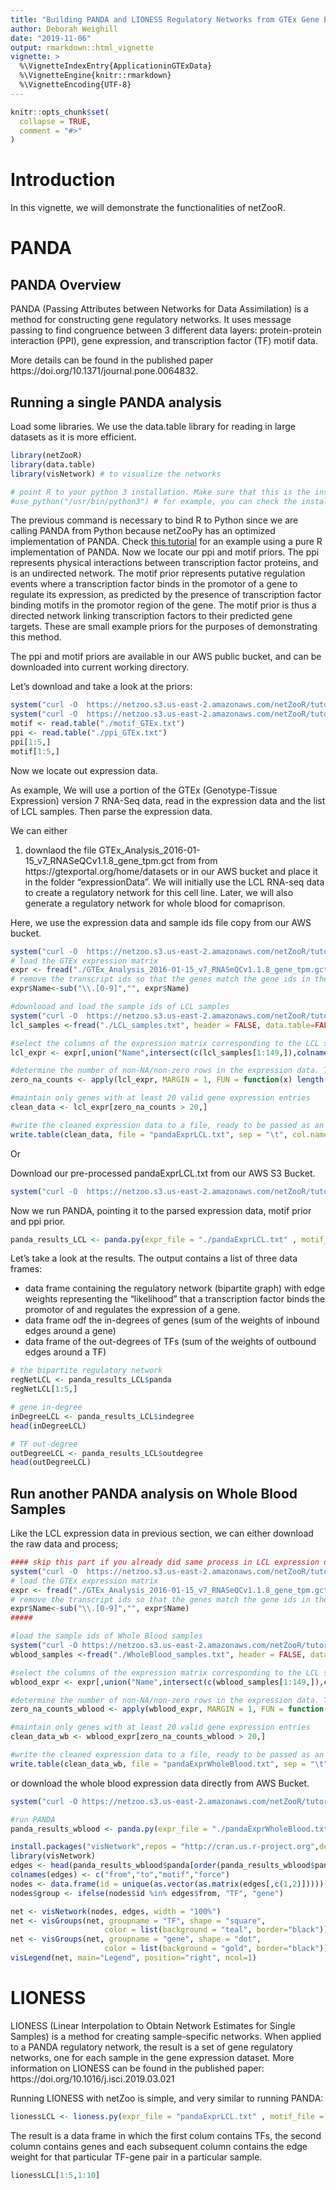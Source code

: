 ```yaml
---
title: "Building PANDA and LIONESS Regulatory Networks from GTEx Gene Expression Data in R"
author: Deborah Weighill
date: "2019-11-06"
output: rmarkdown::html_vignette
vignette: >
  %\VignetteIndexEntry{ApplicationinGTExData}
  %\VignetteEngine{knitr::rmarkdown}
  %\VignetteEncoding{UTF-8}
---
```


```r
knitr::opts_chunk$set(
  collapse = TRUE,
  comment = "#>"
)
```


# Introduction
In this vignette, we will demonstrate the functionalities of netZooR. 

# PANDA

## PANDA Overview
PANDA (Passing Attributes between Networks for Data Assimilation) is a method for constructing gene regulatory networks. It uses message passing to find congruence between 3 different data layers: protein-protein interaction (PPI), gene expression, and transcription factor (TF) motif data.

More details can be found in the published paper https://doi.org/10.1371/journal.pone.0064832.

## Running a single PANDA analysis

Load some libraries. We use the data.table library for reading in large datasets as it is more efficient.
```r
library(netZooR)
library(data.table)
library(visNetwork) # to visualize the networks
```

```r
# point R to your python 3 installation. Make sure that this is the installation that has all the required python libraries (numpy, scipy, etc) installed. netZooR uses a python implementation of PANDA under the hood.
#use_python("/usr/bin/python3") # for example, you can check the installation with py_config()
```

The previous command is necessary to bind R to Python since we are calling PANDA from Python because netZooPy has an optimized implementation of PANDA. Check [this tutorial](http://netbooks.networkmedicine.org/user/marouenbg/notebooks/netZooR/panda_gtex_tutorial_server.ipynb) for an example using a pure R implementation of PANDA.
Now we locate our ppi and motif priors. The ppi represents physical interactions between transcription factor proteins, and is an undirected network. The motif prior represents putative regulation events where a transcription factor binds in the promotor of a gene to regulate its expression, as predicted by the presence of transcription factor binding motifs in the promotor region of the gene. The motif prior is thus a directed network linking transcription factors to their predicted gene targets. These are small example priors for the purposes of demonstrating this method. 

The ppi and motif priors are available in our AWS public bucket, and can be downloaded into current working directory.

Let's download and take a look at the priors:
```r
system("curl -O  https://netzoo.s3.us-east-2.amazonaws.com/netZooR/tutorial_datasets/motif_GTEx.txt")
system("curl -O  https://netzoo.s3.us-east-2.amazonaws.com/netZooR/tutorial_datasets/ppi_GTEx.txt")
motif <- read.table("./motif_GTEx.txt") 
ppi <- read.table("./ppi_GTEx.txt")
ppi[1:5,]
motif[1:5,]
```

Now we locate out expression data. 

As example, We will use a portion of the GTEx (Genotype-Tissue Expression) version 7 RNA-Seq data, read in the expression data and the list of LCL samples. Then parse the expression data.

We can either 

1) downlaod the file GTEx_Analysis_2016-01-15_v7_RNASeQCv1.1.8_gene_tpm.gct from from https://gtexportal.org/home/datasets or in our AWS bucket and place it in the folder "expressionData". We will initially use the LCL RNA-seq data to create a regulatory network for this cell line. Later, we will also generate a regulatory network for whole blood for comaprison. 

Here, we use the expression data and sample ids file copy from our AWS bucket.
```r
system("curl -O  https://netzoo.s3.us-east-2.amazonaws.com/netZooR/tutorial_datasets/GTEx_Analysis_2016-01-15_v7_RNASeQCv1.1.8_gene_tpm.gct")
# load the GTEx expression matrix
expr <- fread("./GTEx_Analysis_2016-01-15_v7_RNASeQCv1.1.8_gene_tpm.gct", header = TRUE, skip = 2, data.table = TRUE)
# remove the transcript ids so that the genes match the gene ids in the tf-motif prior
expr$Name<-sub("\\.[0-9]","", expr$Name)

#downlooad and load the sample ids of LCL samples
system("curl -O  https://netzoo.s3.us-east-2.amazonaws.com/netZooR/tutorial_datasets/LCL_samples.txt")
lcl_samples <-fread("./LCL_samples.txt", header = FALSE, data.table=FALSE)

#select the columns of the expression matrix corresponding to the LCL samples.
lcl_expr <- expr[,union("Name",intersect(c(lcl_samples[1:149,]),colnames(expr))), with=FALSE]

#determine the number of non-NA/non-zero rows in the expression data. This is to be able to ensure that PANDA will have enough values in the vectors to calculate pearson correlations between gene expression profiles in the construction of the gene co-exression prior.
zero_na_counts <- apply(lcl_expr, MARGIN = 1, FUN = function(x) length(x[(!is.na(x)| x!=0) ]))

#maintain only genes with at least 20 valid gene expression entries
clean_data <- lcl_expr[zero_na_counts > 20,]

#write the cleaned expression data to a file, ready to be passed as an argument to the PANDA algorithm.
write.table(clean_data, file = "pandaExprLCL.txt", sep = "\t", col.names = FALSE, row.names = FALSE, quote = FALSE)

```

Or

Download our pre-processed pandaExprLCL.txt from our AWS S3 Bucket.
```r
system("curl -O  https://netzoo.s3.us-east-2.amazonaws.com/netZooR/tutorial_datasets/pandaExprLCL.txt")
```

Now we run PANDA, pointing it to the parsed expression data, motif prior and ppi prior.
```r
panda_results_LCL <- panda.py(expr_file = "./pandaExprLCL.txt" , motif_file = "./motif_GTEx.txt", ppi_file = "./ppi_GTEx.txt", modeProcess="legacy", remove_missing = TRUE)
```

Let's take a look at the results. The output contains a list of three data frames:

* data frame containing the regulatory network (bipartite graph) with edge weights representing the "likelihood" that a transcription factor binds the promotor of and regulates the expression of a gene.  
* data frame odf the in-degrees of genes (sum of the weights of inbound edges around a gene)
* data frame of the out-degrees of TFs (sum of the weights of outbound edges around a TF)

```r
# the bipartite regulatory network
regNetLCL <- panda_results_LCL$panda
regNetLCL[1:5,]

# gene in-degree
inDegreeLCL <- panda_results_LCL$indegree
head(inDegreeLCL)

# TF out-degree
outDegreeLCL <- panda_results_LCL$outdegree
head(outDegreeLCL)
```

## Run another PANDA analysis on Whole Blood Samples

Like the LCL expression data in previous section, we can either download the raw data and process;
```r
#### skip this part if you already did same process in LCL expression data section
system("curl -O  https://netzoo.s3.us-east-2.amazonaws.com/netZooR/tutorial_datasets/GTEx_Analysis_2016-01-15_v7_RNASeQCv1.1.8_gene_tpm.gct")
# load the GTEx expression matrix
expr <- fread("./GTEx_Analysis_2016-01-15_v7_RNASeQCv1.1.8_gene_tpm.gct", header = TRUE, skip = 2, data.table = TRUE)
# remove the transcript ids so that the genes match the gene ids in the tf-motif prior
expr$Name<-sub("\\.[0-9]","", expr$Name)
#####

#load the sample ids of Whole Blood samples
system("curl -O https://netzoo.s3.us-east-2.amazonaws.com/netZooR/tutorial_datasets/WholeBlood_samples.txt")
wblood_samples <-fread("./WholeBlood_samples.txt", header = FALSE, data.table=FALSE)

#select the columns of the expression matrix corresponding to the LCL samples.
wblood_expr <- expr[,union("Name",intersect(c(wblood_samples[1:149,]),colnames(expr))), with=FALSE]

#determine the number of non-NA/non-zero rows in the expression data. This is to be able to ensure that PANDA will have enough values in the vectors to calculate pearson correlations between gene expression profiles in the construction of the gene co-exression prior.
zero_na_counts_wblood <- apply(wblood_expr, MARGIN = 1, FUN = function(x) length(x[(!is.na(x)| x!=0) ]))

#maintain only genes with at least 20 valid gene expression entries
clean_data_wb <- wblood_expr[zero_na_counts_wblood > 20,]

#write the cleaned expression data to a file, ready to be passed as an argument to the PANDA algorithm.
write.table(clean_data_wb, file = "pandaExprWholeBlood.txt", sep = "\t", col.names = FALSE, row.names = FALSE, quote = FALSE)
```

or download the whole blood expression data directly from AWS Bucket.
```r
system("curl -O https://netzoo.s3.us-east-2.amazonaws.com/netZooR/tutorial_datasets/pandaExprWholeBlood.txt")
```

```r
#run PANDA
panda_results_wblood <- panda.py(expr_file = "./pandaExprWholeBlood.txt" , motif_file = "./motif_GTEx.txt", ppi_file = "./ppi_GTEx.txt", modeProcess="legacy", remove_missing = TRUE)
```

```r
install.packages("visNetwork",repos = "http://cran.us.r-project.org",dependencies=TRUE)
library(visNetwork)
edges <- head(panda_results_wblood$panda[order(panda_results_wblood$panda$Score,decreasing = TRUE),], 500)
colnames(edges) <- c("from","to","motif","force")
nodes <- data.frame(id = unique(as.vector(as.matrix(edges[,c(1,2)]))))
nodes$group <- ifelse(nodes$id %in% edges$from, "TF", "gene")

net <- visNetwork(nodes, edges, width = "100%")
net <- visGroups(net, groupname = "TF", shape = "square",
                     color = list(background = "teal", border="black"))
net <- visGroups(net, groupname = "gene", shape = "dot",       
                     color = list(background = "gold", border="black"))
visLegend(net, main="Legend", position="right", ncol=1) 
```

# LIONESS

LIONESS (Linear Interpolation to Obtain Network Estimates for Single Samples) is a method for creating sample-specific networks. When applied to a PANDA regulatory network, the result is a set of gene regulatory networks, one for each sample in the gene expression dataset. More information on LIONESS can be found in the published paper: https://doi.org/10.1016/j.isci.2019.03.021

Running LIONESS with netZoo is simple, and very similar to running PANDA:

```r
lionessLCL <- lioness.py(expr_file = "pandaExprLCL.txt" , motif_file = "./motif_GTEx.txt", ppi_file = "./ppi_GTEx.txt", modeProcess="legacy", remove_missing = TRUE)
```

The result is a data frame in which the first colum  contains TFs, the second column contains genes and each subsequent column contains the edge weight for that particular TF-gene pair in a particular sample.

```r
lionessLCL[1:5,1:10]
```




